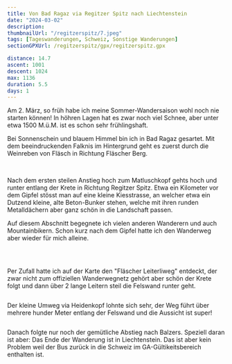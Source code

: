 ```yaml
---
title: Von Bad Ragaz via Regitzer Spitz nach Liechtenstein
date: "2024-03-02"
description:
thumbnailUrl: "/regitzerspitz/7.jpeg"
tags: [Tageswanderungen, Schweiz, Sonstige Wanderungen]
sectionGPXUrl: /regitzerspitz/gpx/regitzerspitz.gpx

distance: 14.7
ascent: 1001
descent: 1024
max: 1136
duration: 5.5
days: 1
---
```


Am 2. März, so früh habe ich meine Sommer-Wandersaison wohl noch nie starten können! In höhren Lagen hat es zwar noch viel Schnee, aber unter etwa 1500 M.ü.M. ist es schon sehr frühlingshaft.

Bei Sonnenschein und blauem Himmel bin ich in Bad Ragaz gesartet. Mit dem beeindruckenden Falknis im Hintergrund geht es zuerst durch die Weinreben von Fläsch in Richtung Fläscher Berg.

<Img
	imageUrl="/regitzerspitz/1.jpeg"
	description="Der Falknis, kaum zu glauben aber der Wanderweg geht direkt durch die Felswände hoch!"
/>
<Img
	imageUrl="/regitzerspitz/2.jpeg"
	description="Die ersten 3 Gipfel der heutigen Wanderung (Regitzer Spitz ganz links)"
/>

Nach dem ersten steilen Anstieg hoch zum Matluschkopf gehts hoch und runter entlang der Krete in Richtung Regitzer Spitz. Etwa ein Kilometer vor dem Gipfel stösst man auf eine kleine Kiesstrasse, an welcher etwa ein Dutzend kleine, alte Beton-Bunker stehen, welche mit ihren runden Metalldächern aber ganz schön in die Landschaft passen.

Auf diesem Abschnitt begegnete ich vielen anderen Wanderern und auch Mountainbikern. Schon kurz nach dem Gipfel hatte ich den Wanderweg aber wieder für mich alleine.

<Img
	imageUrl="/regitzerspitz/3.jpeg"
	description="Einer der vielen Bunkern vorne links zwischen den Bäumen"
/>
<Img imageUrl="/regitzerspitz/4.jpeg" description="Blick nach Nordwesten" />

<Img
	imageUrl="/regitzerspitz/5.jpeg"
	description="Blick zurück, Regitzer Spitz rechts hinten"
/>

Per Zufall hatte ich auf der Karte den "Fläscher Leiterliweg" entdeckt, der zwar nicht zum offiziellen Wanderwegnetz gehört aber schön der Krete folgt und dann über 2 lange Leitern steil die Felswand runter geht.

<Img
	imageUrl="/regitzerspitz/6.jpeg"
	description="Die untere der 2 Leitern, dazwischen ist der Weg zwar sehr schmal und abschüssig aber mit Kabeln gut gesichert"
/>

Der kleine Umweg via Heidenkopf lohnte sich sehr, der Weg führt über mehrere hunder Meter entlang der Felswand und die Aussicht ist super!

<Img imageUrl="/regitzerspitz/7.jpeg" description="Aussicht vom Heidenkopf" />

Danach folgte nur noch der gemütliche Abstieg nach Balzers. Speziell daran ist aber: Das Ende der Wanderung ist in Liechtenstein. Das ist aber kein Problem weil der Bus zurück in die Schweiz im GA-Gültikeitsbereich enthalten ist.

<Img imageUrl="/regitzerspitz/8.jpeg" description="Balzers, Liechtenstein" />
